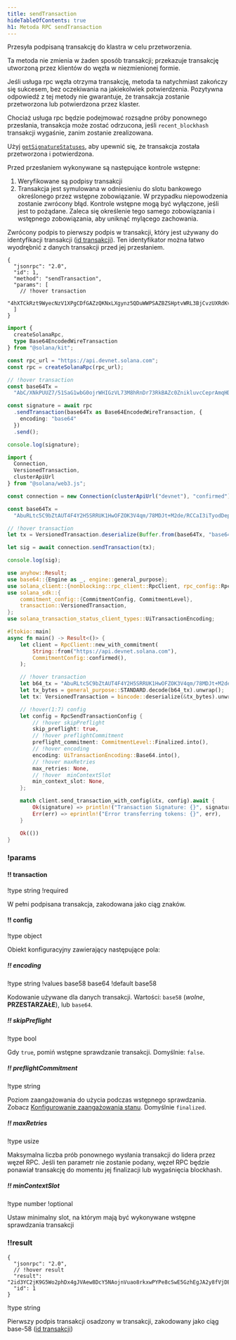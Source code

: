 ```yaml
---
title: sendTransaction
hideTableOfContents: true
h1: Metoda RPC sendTransaction
---
```


Przesyła podpisaną transakcję do klastra w celu przetworzenia.

Ta metoda nie zmienia w żaden sposób transakcji; przekazuje transakcję utworzoną
przez klientów do węzła w niezmienionej formie.

Jeśli usługa rpc węzła otrzyma transakcję, metoda ta natychmiast zakończy się
sukcesem, bez oczekiwania na jakiekolwiek potwierdzenia. Pozytywna odpowiedź z
tej metody nie gwarantuje, że transakcja zostanie przetworzona lub potwierdzona
przez klaster.

Chociaż usługa rpc będzie podejmować rozsądne próby ponownego przesłania,
transakcja może zostać odrzucona, jeśli `recent_blockhash` transakcji wygaśnie,
zanim zostanie zrealizowana.

Użyj [`getSignatureStatuses`](/docs/rpc/http/getsignaturestatuses), aby upewnić
się, że transakcja została przetworzona i potwierdzona.

Przed przesłaniem wykonywane są następujące kontrole wstępne:

1. Weryfikowane są podpisy transakcji
2. Transakcja jest symulowana w odniesieniu do slotu bankowego określonego przez
   wstępne zobowiązanie. W przypadku niepowodzenia zostanie zwrócony błąd.
   Kontrole wstępne mogą być wyłączone, jeśli jest to pożądane. Zaleca się
   określenie tego samego zobowiązania i wstępnego zobowiązania, aby uniknąć
   mylącego zachowania.

Zwrócony podpis to pierwszy podpis w transakcji, który jest używany do
identyfikacji transakcji
([id transakcji](/docs/references/terminology#transaction-id)). Ten
identyfikator można łatwo wyodrębnić z danych transakcji przed jej przesłaniem.

<APIMethod>

```jsonc !!request curl
{
  "jsonrpc": "2.0",
  "id": 1,
  "method": "sendTransaction",
  "params": [
    // !hover transaction
    "4hXTCkRzt9WyecNzV1XPgCDfGAZzQKNxLXgynz5QDuWWPSAZBZSHptvWRL3BjCvzUXRdKvHL2b7yGrRQcWyaqsaBCncVG7BFggS8w9snUts67BSh3EqKpXLUm5UMHfD7ZBe9GhARjbNQMLJ1QD3Spr6oMTBU6EhdB4RD8CP2xUxr2u3d6fos36PD98XS6oX8TQjLpsMwncs5DAMiD4nNnR8NBfyghGCWvCVifVwvA8B8TJxE1aiyiv2L429BCWfyzAme5sZW8rDb14NeCQHhZbtNqfXhcp2tAnaAT"
  ]
}
```

```ts !!request title="Kit"
import {
  createSolanaRpc,
  type Base64EncodedWireTransaction
} from "@solana/kit";

const rpc_url = "https://api.devnet.solana.com";
const rpc = createSolanaRpc(rpc_url);

// !hover transaction
const base64Tx =
  "AbC/XNkPUUZ7/51SaG1wbG0ojrWHIGzVL73M8hRnDr73RkBAZc0ZnikluvcCeprAmqHDJrcPxPUbvEJMVBIiVQeAAQABAzfDSQC/GjcggrLsDpYz7jAlT+Gca846HqtFb8UQMM9cCWPIi4AX32PV8HrY7/1WgoRc3IATttceZsUMeQ1qx7UAAAAAAAAAAAAAAAAAAAAAAAAAAAAAAAAAAAAAAAAAAIgsVWEgMTiOYp63gTtuYGw+izfm6wKQdivpiXQBpNnYAQICAAEMAgAAAEBCDwAAAAAAAA==";

const signature = await rpc
  .sendTransaction(base64Tx as Base64EncodedWireTransaction, {
    encoding: "base64"
  })
  .send();

console.log(signature);
```

```ts !!request title="web3.js"
import {
  Connection,
  VersionedTransaction,
  clusterApiUrl
} from "@solana/web3.js";

const connection = new Connection(clusterApiUrl("devnet"), "confirmed");

const base64Tx =
  "AbuRLtc5C9bZtAUT4F4Y2H5SRRUK1HwOFZOK3V4qm/78MDJt+M2de/RCCaI3iTyodDepmrkUWbss0XRHS0lk5AOAAQABAzfDSQC/GjcggrLsDpYz7jAlT+Gca846HqtFb8UQMM9cCWPIi4AX32PV8HrY7/1WgoRc3IATttceZsUMeQ1qx7UAAAAAAAAAAAAAAAAAAAAAAAAAAAAAAAAAAAAAAAAAAD2dTRgcJmzcoGH1R3c2WqtHah2H19KvbC1p6BxLDqfoAQICAAEMAgAAAADKmjsAAAAAAA==";

// !hover transaction
let tx = VersionedTransaction.deserialize(Buffer.from(base64Tx, "base64"));

let sig = await connection.sendTransaction(tx);

console.log(sig);
```

```rs !!request title="Rust"
use anyhow::Result;
use base64::{Engine as _, engine::general_purpose};
use solana_client::{nonblocking::rpc_client::RpcClient, rpc_config::RpcSendTransactionConfig};
use solana_sdk::{
    commitment_config::{CommitmentConfig, CommitmentLevel},
    transaction::VersionedTransaction,
};
use solana_transaction_status_client_types::UiTransactionEncoding;

#[tokio::main]
async fn main() -> Result<()> {
    let client = RpcClient::new_with_commitment(
        String::from("https://api.devnet.solana.com"),
        CommitmentConfig::confirmed(),
    );

    // !hover transaction
    let b64_tx = "AbuRLtc5C9bZtAUT4F4Y2H5SRRUK1HwOFZOK3V4qm/78MDJt+M2de/RCCaI3iTyodDepmrkUWbss0XRHS0lk5AOAAQABAzfDSQC/GjcggrLsDpYz7jAlT+Gca846HqtFb8UQMM9cCWPIi4AX32PV8HrY7/1WgoRc3IATttceZsUMeQ1qx7UAAAAAAAAAAAAAAAAAAAAAAAAAAAAAAAAAAAAAAAAAAD2dTRgcJmzcoGH1R3c2WqtHah2H19KvbC1p6BxLDqfoAQICAAEMAgAAAADKmjsAAAAAAA==";
    let tx_bytes = general_purpose::STANDARD.decode(b64_tx).unwrap();
    let tx: VersionedTransaction = bincode::deserialize(&tx_bytes).unwrap();

    // !hover(1:7) config
    let config = RpcSendTransactionConfig {
        // !hover skipPreflight
        skip_preflight: true,
        // !hover preflightCommitment
        preflight_commitment: CommitmentLevel::Finalized.into(),
        // !hover encoding
        encoding: UiTransactionEncoding::Base64.into(),
        // !hover maxRetries
        max_retries: None,
        // !hover  minContextSlot
        min_context_slot: None,
    };

    match client.send_transaction_with_config(&tx, config).await {
        Ok(signature) => println!("Transaction Signature: {}", signature),
        Err(err) => eprintln!("Error transferring tokens: {}", err),
    }

    Ok(())
}
```

### !params

#### !! transaction

!type string
!required

W pełni podpisana transakcja, zakodowana jako ciąg znaków.

#### !! config

!type object

Obiekt konfiguracyjny zawierający następujące pola:

##### !! encoding

!type string
!values base58 base64
!default base58

Kodowanie używane dla danych transakcji. Wartości: `base58` (_wolne_,
**PRZESTARZAŁE**), lub `base64`.

##### !! skipPreflight

!type bool

Gdy `true`, pomiń wstępne sprawdzanie transakcji. Domyślnie: `false`.

##### !! preflightCommitment

!type string

Poziom zaangażowania do użycia podczas wstępnego sprawdzania. Zobacz
[Konfigurowanie zaangażowania stanu](/docs/rpc#configuring-state-commitment).
Domyślnie `finalized`.

##### !! maxRetries

!type usize

Maksymalna liczba prób ponownego wysłania transakcji do lidera przez węzeł RPC.
Jeśli ten parametr nie zostanie podany, węzeł RPC będzie ponawiał transakcję do
momentu jej finalizacji lub wygaśnięcia blockhash.

##### !! minContextSlot

!type number
!optional

Ustaw minimalny slot, na którym mają być wykonywane wstępne sprawdzania
transakcji

### !!result

```jsonc !response
{
  "jsonrpc": "2.0",
  // !hover result
  "result": "2id3YC2jK9G5Wo2phDx4gJVAew8DcY5NAojnVuao8rkxwPYPe8cSwE5GzhEgJA2y8fVjDEo6iR6ykBvDxrTQrtpb",
  "id": 1
}
```

!type string

Pierwszy podpis transakcji osadzony w transakcji, zakodowany jako ciąg base-58
([id transakcji](/docs/references/terminology#transaction-id))

</APIMethod>
